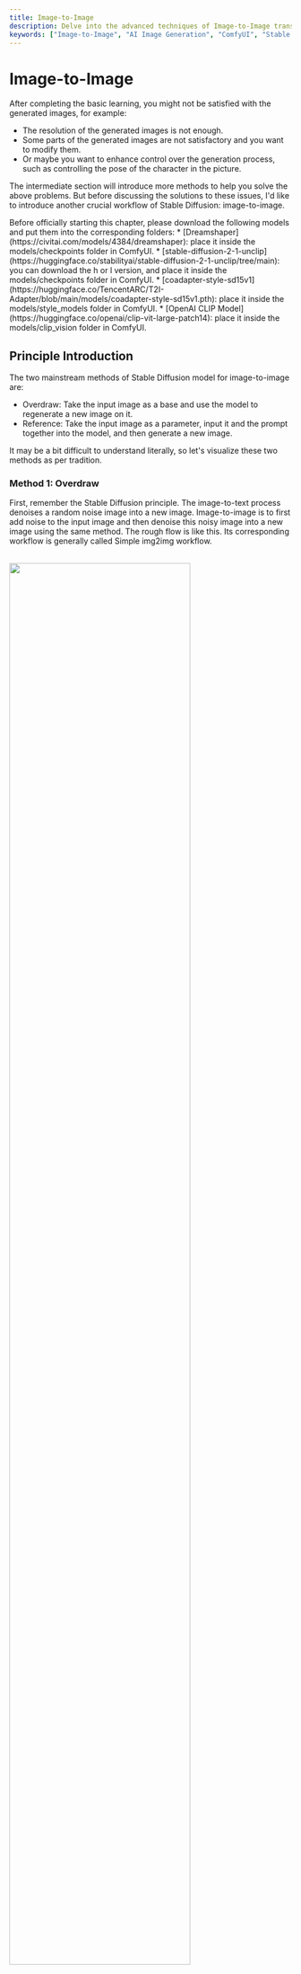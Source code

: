```yaml
---
title: Image-to-Image
description: Delve into the advanced techniques of Image-to-Image transformation using Stable Diffusion in ComfyUI. Understand the principles of Overdraw and Reference methods, and how they can enhance your image generation process. This guide is perfect for those looking to gain more control over their AI image generation projects and improve the quality of their outputs.
keywords: ["Image-to-Image", "AI Image Generation", "ComfyUI", "Stable Diffusion", "Overdraw Method", "Reference Method", "Image Enhancement", "AI Learning", "AI Tutorial", "Image Generation Techniques", "Image Transformation", "Image Quality Improvement"]
---
```



# Image-to-Image

After completing the basic learning, you might not be satisfied with the generated images, for example:

* The resolution of the generated images is not enough.
* Some parts of the generated images are not satisfactory and you want to modify them.
* Or maybe you want to enhance control over the generation process, such as controlling the pose of the character in the picture.

The intermediate section will introduce more methods to help you solve the above problems. But before discussing the solutions to these issues, I'd like to introduce another crucial workflow of Stable Diffusion: image-to-image.

<Callout type="warning" emoji="⚠️">
 Before officially starting this chapter, please download the following models and put them into the corresponding folders:
  * [Dreamshaper](https://civitai.com/models/4384/dreamshaper): place it inside the models/checkpoints folder in ComfyUI.
  * [stable-diffusion-2-1-unclip](https://huggingface.co/stabilityai/stable-diffusion-2-1-unclip/tree/main): you can download the h or l version, and place it inside the models/checkpoints folder in ComfyUI.
  * [coadapter-style-sd15v1](https://huggingface.co/TencentARC/T2I-Adapter/blob/main/models/coadapter-style-sd15v1.pth): place it inside the models/style_models folder in ComfyUI.
  * [OpenAI CLIP Model](https://huggingface.co/openai/clip-vit-large-patch14): place it inside the models/clip_vision folder in ComfyUI.
</Callout>

## Principle Introduction

The two mainstream methods of Stable Diffusion model for image-to-image are:
* Overdraw: Take the input image as a base and use the model to regenerate a new image on it.
* Reference: Take the input image as a parameter, input it and the prompt together into the model, and then generate a new image.

It may be a bit difficult to understand literally, so let's visualize these two methods as per tradition.

### Method 1: Overdraw

First, remember the Stable Diffusion principle. The image-to-text process denoises a random noise image into a new image. Image-to-image is to first add noise to the input image and then denoise this noisy image into a new image using the same method. The rough flow is like this. Its corresponding workflow is generally called Simple img2img workflow.

<br/>
<PhotoProvider>
  <PhotoView src="/comfyui-img2img/003.png">
    <img src="/comfyui-img2img/003.png" alt="" width="80%" style={{ display: "block", margin: "0 auto" }}/>
  </PhotoView>
</PhotoProvider>

If we use the analogy of sculpture, the process is similar to the sculpture artist (model) taking a statue (initial input image), and sculpting a new one (output image) based on your instructions (Prompt).

### Method 2: Reference

The second method does not redraw the input image, but uses the input image as part of the prompt. It is then input into the model together with the text prompt to finally generate a new image. The rough flow is as follows:

<br/>
<PhotoProvider>
  <PhotoView src="/comfyui-img2img/004.png">
    <img src="/comfyui-img2img/004.png" alt="" width="80%" style={{ display: "block", margin: "0 auto" }}/>
  </PhotoView>
</PhotoProvider>

Pay attention, there is one difference in the image compared to what was introduced before, the first step is not a Text Encoder but an Encoder. This is easy to understand because not only the textual prompt needs to be input to the model, but the image prompt also needs to be input.

If you analogise it with sculpture, this process is similar to you giving the sculptor a text instruction (prompt) and also showing the sculptor a picture for reference, and then the sculptor re-sculpts a statue (output image) according to your instruction and picture.

Additionally, how to use the Image data can also affect the effect of the generated image:

* If you use the image as a supplement to the text prompt, the generated image will also contain elements from the original image. For example, in the diagram illustrating the principle above, I input a picture with a bridge, river, city wall into the model, and the text prompt did not mention these contents in the picture.
But the final image contains information from the original image (bridge, river, city wall), and even the style is very similar to the original image. This kind of workflow is generally referred to as the unCLIP model workflow.
* Another approach is to input only the style of the original image to the model, so the generated image will have the style of the original image but not the content of the original image. This kind of workflow is generally referred to as the Style model workflow.

<Subscribe />

## Simple img2img workflow
Since the principle is simple, you should be able to guess how to set up a simple img2img workflow. You might as well try it yourself first, set up a workflow 😎

<Tabs items={['Hint', 'Answer']}>
  <Tabs.Tab>
    * The key is to input the image into KSampler, and KSampler can only input latent images.
    * You can find the option to load images by right-clicking → All Node → image.
  </Tabs.Tab>
  <Tabs.Tab>
    <Steps>
      ### Add Load Image Node
      The first step, we start with the Default workflow. Then, based on the existing foundation, add a load image node, which you can find by right-click → All node → image.

      ### Connect Nodes
      As I mentioned in the Hint, the key is to convert the image into a latent space image, which requires VAE Encode. So, you just need to connect Load Image and VAE Encode, and then connect them to KSampler.

      ### Set up KSampler
      Additionally, there are a few small details to note:
      1. The denoise setting in KSampler can be set a little smaller, which can make the generated image more like the input image, the smaller it is, the more similar it is. Comparing to sculpture will make it easier to understand. Before the sculptor (model) sculpts the old statue (input image), it needs to smear some plaster (noise) on it, and then re-sculpt the new statue (output image) according to your instructions. And this denoise option represents how much plaster to smear, if less is smeared, won't it be more like the old statue (input image)?
      2. If the Checkpoint model you use is 1024X1024, it's best for the image you load to also be 1024X1024, and the aspect ratio should also be consistent. In this way, the effect of the generated image will be better.
      <Callout type="info">
        Note: I used the Dreamshaper model to generate images, so the images you generate may not be the same as mine.
      </Callout>
      <br/>
      <PhotoProvider>
        <PhotoView src="/comfyui-img2img/001.png">
          <img src="/comfyui-img2img/001.png" alt="" />
        </PhotoView>
      </PhotoProvider>
    </Steps>
  </Tabs.Tab>
</Tabs>

## unCLIP model workflow

After introducing the redraw, let's talk about the reference. First is the unCLIP model workflow. The previous principle part did not elaborate on how to implement it, let me explain in detail using ComfyUI's workflow.

<Steps>
  ### Add Load Image Node
  The first step is to start from the Default workflow. Then, based on the existing foundation, add a load image node, which can be found by right-clicking → All Node → Image.

  ### Add CLIP Version Encode Node
  In the second step, we need to input the image into the model, so we need to first encode the image into a vector. So, we need to add a CLIP Version Encode node, which can be found by right-clicking → All Node → Conditioning.
  
  Then, we can connect the Load Image node to the CLIP Version Encode node.

  ### Add unCLIPConditioning Node
  Then, we need to fuse the data from the image encoding with the Text Encode data, so we need to add an unCLIPConditioning node. This can be found by right-clicking → All Node → Conditioning.
  
  Next, we connect the Positive Prompt to the unCLIPConditioning node, followed by connecting the CLIP Version Encode to the unCLIPConditioning node. Then, the unCLIPConditioning node is connected to the KSampler's positive.

  Lastly, I'll introduce the two parameters in the nodes:
  * strength: This sets the influence strength of the prompt. The larger the number, the closer it is to the description of the prompt. It's somewhat similar to the weight notation you use when writing Prompts in CLIP Text Encode, like (red hat:1.2).
  * noise_augmentation: This mainly represents the closeness between the new image and the old image. 0 means the closest, I usually set it between 0.1 - 0.3.
  
  ### Replace Load Checkpoint Node with unCLIPCheckpointLoader Node
  The final step, you will notice that there's a point in the CLIP Version Encode node we added in the second step that hasn't been connected yet. It reads Clip Vision, but what it actually needs to connect to is a node called unCLIPCheckpointLoader, which can be found by right-clicking → All Node → Loaders.
  
  Then, delete the original Checkpoint and replace it with the unCLIPCheckpointLoader node, and connect it to the CLIP Version Encode node. Set its model to the sd21-unclip-h model.
  <Callout type="warning" emoji="⚠️">
    Note that although this loader is called unCLIPCheckpointLoader, you can't find the folder for this node in the ComfyUI project folder. In fact, it shares a folder with the Checkpoint node. So, you need to put the unCLIP model files in the Checkpoint.
  </Callout>
  <Callout emoji="💡">
    When you download the unCLIP model, you can download the h or l version. The h version of the model will produce clearer images, but it will be slower to generate.
  </Callout>
  
  Also, adjust the Empty Latent Image to 768x768, because the unClip model we use is based on SD2.1 training. The final workflow should look like this:
  <br/>
  <PhotoProvider>
    <PhotoView src="/comfyui-img2img/005.png">
      <img src="/comfyui-img2img/005.png" alt="" />
    </PhotoView>
  </PhotoProvider>
</Steps>

From the workflow, it's not hard to see that essentially, it involves first encoding the image, then encoding the text prompt, finally fusing the two, and inputting them into the model. The images generated in this way will contain elements from the original image.

Additionally, you can also try inputting multiple images into the model, and the generated images will contain elements from multiple images. For example, like this:

<br/>
<PhotoProvider>
  <PhotoView src="/comfyui-img2img/006.png">
    <img src="/comfyui-img2img/006.png" alt="" />
  </PhotoView>
</PhotoProvider>

## Style model workflow

Another type of redraw involves only using the style of the image and not its content. The implementation is very similar to the unCLIP model workflow, but it requires removing the content of the image and keeping only the style. Let's explain its ComfyUI workflow:
<Steps>
  ### Replace Nodes
  The first step is to continue using the workflow from the previous example, but we need to replace some nodes. The first one is to replace the unCLIPCheckpointLoader with a Checkpoint and change the model to v1.5. Then replace the unCLIPCondtioning with the Apply Style Model node, which you can find by right-clicking → All node → conditioning → style_model.

  You can then connect these nodes, and you'll find that there are still two endpoints not connected, and we'll move to the next step.

  ### Add Load CLIP Version and Load Style Model Nodes
  These two nodes can be found by right-clicking → All node → loaders. Then connect them to the CLIP Vision Encode node and Apply Style Model respectively. After connecting, let's explain the complete workflow. The whole process is quite easy to understand: input an image, then encode the image, and use Apply Style Model to filter out the Style information from the image, and fuse it with the text prompt and pass it to KSampler.

  What's different from the unCLIP model workflow is that it only uses style. So the content of the drawing may not be very similar to the original image, but the style will look alike.

  <Callout type="warning" emoji="⚠️">
    It’s important to note that this style model can only understand common styles. The effects of classic paintings or images of people will be quite good, but if you import some niche and abstract images, the effect will be very poor.
  </Callout>
  <br/>
  <PhotoProvider>
    <PhotoView src="/comfyui-img2img/007.png">
      <img src="/comfyui-img2img/007.png" alt="" />
    </PhotoView>
  </PhotoProvider>
</Steps>

<Subscribe />
